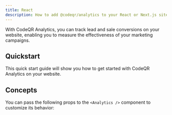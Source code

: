 ```yaml
---
title: React
description: How to add @codeqr/analytics to your React or Next.js site
---
```



With CodeQR Analytics, you can track lead and sale conversions on your website, enabling you to measure the effectiveness of your marketing campaigns.

## Quickstart

This quick start guide will show you how to get started with CodeQR Analytics on your website.

<CodeQRAnalyticsInstall />

<CodeQRClientInstallVerify />

## Concepts

You can pass the following props to the `<Analytics />` component to customize its behavior:

<CodeQRAnalyticsParams />
